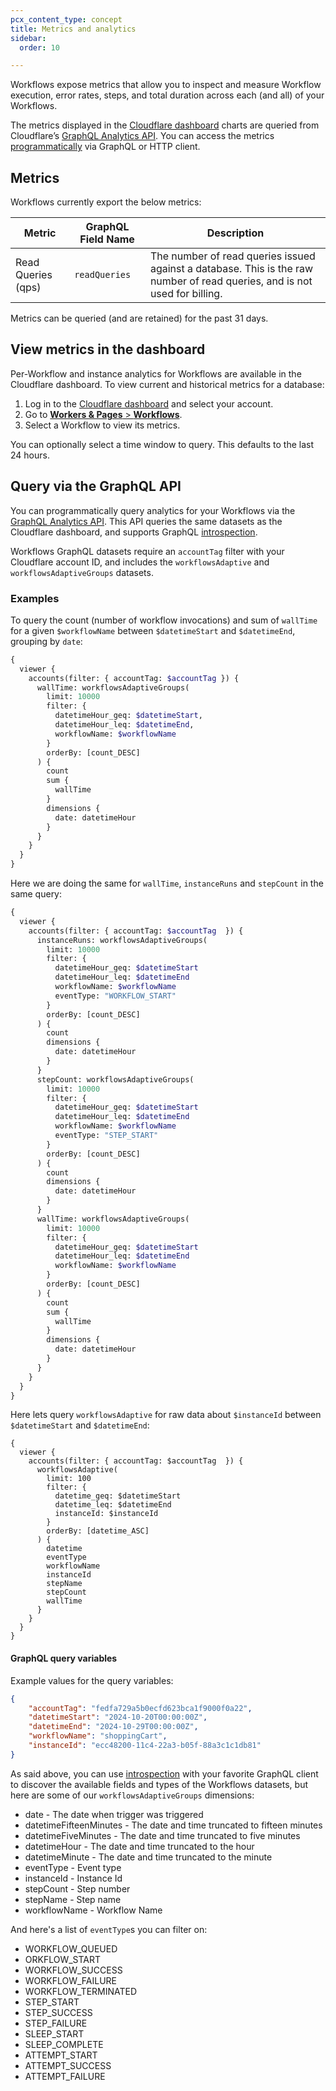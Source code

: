 ```yaml
---
pcx_content_type: concept
title: Metrics and analytics
sidebar:
  order: 10

---
```


Workflows expose metrics that allow you to inspect and measure Workflow execution, error rates, steps, and total duration across each (and all) of your Workflows.

The metrics displayed in the [Cloudflare dashboard](https://dash.cloudflare.com/) charts are queried from Cloudflare’s [GraphQL Analytics API](/analytics/graphql-api/). You can access the metrics [programmatically](#query-via-the-graphql-api) via GraphQL or HTTP client.

## Metrics

Workflows currently export the below metrics:

| Metric                 | GraphQL Field Name        | Description                                                                                                                           |
| ---------------------- | ------------------------- | ------------------------------------------------------------------------------------------------------------------------------------- |
| Read Queries (qps)     | `readQueries`             | The number of read queries issued against a database. This is the raw number of read queries, and is not used for billing.            |

Metrics can be queried (and are retained) for the past 31 days.

## View metrics in the dashboard

Per-Workflow and instance analytics for Workflows are available in the Cloudflare dashboard. To view current and historical metrics for a database:

1. Log in to the [Cloudflare dashboard](https://dash.cloudflare.com) and select your account.
2. Go to [**Workers & Pages** > **Workflows**](https://dash.cloudflare.com/?to=/:account/workers/workflows).
3. Select a Workflow to view its metrics.

You can optionally select a time window to query. This defaults to the last 24 hours.

## Query via the GraphQL API

You can programmatically query analytics for your Workflows via the [GraphQL Analytics API](/analytics/graphql-api/). This API queries the same datasets as the Cloudflare dashboard, and supports GraphQL [introspection](/analytics/graphql-api/features/discovery/introspection/).

Workflows GraphQL datasets require an `accountTag` filter with your Cloudflare account ID, and includes the `workflowsAdaptive`  and `workflowsAdaptiveGroups` datasets.

### Examples

To query the count (number of workflow invocations) and sum of `wallTime` for a given `$workflowName` between `$datetimeStart` and `$datetimeEnd`, grouping by `date`:

```graphql
{
  viewer {
    accounts(filter: { accountTag: $accountTag }) {
      wallTime: workflowsAdaptiveGroups(
        limit: 10000
        filter: {
          datetimeHour_geq: $datetimeStart,
          datetimeHour_leq: $datetimeEnd,
          workflowName: $workflowName
        }
        orderBy: [count_DESC]
      ) {
        count
        sum {
          wallTime
        }
        dimensions {
          date: datetimeHour
        }
      }
    }
  }
}
```

Here we are doing the same for `wallTime`, `instanceRuns` and `stepCount` in the same query:

```graphql
{
  viewer {
    accounts(filter: { accountTag: $accountTag  }) {
      instanceRuns: workflowsAdaptiveGroups(
        limit: 10000
        filter: {
          datetimeHour_geq: $datetimeStart
          datetimeHour_leq: $datetimeEnd
          workflowName: $workflowName
          eventType: "WORKFLOW_START"
        }
        orderBy: [count_DESC]
      ) {
        count
        dimensions {
          date: datetimeHour
        }
      }
      stepCount: workflowsAdaptiveGroups(
        limit: 10000
        filter: {
          datetimeHour_geq: $datetimeStart
          datetimeHour_leq: $datetimeEnd
          workflowName: $workflowName
          eventType: "STEP_START"
        }
        orderBy: [count_DESC]
      ) {
        count
        dimensions {
          date: datetimeHour
        }
      }
      wallTime: workflowsAdaptiveGroups(
        limit: 10000
        filter: {
          datetimeHour_geq: $datetimeStart
          datetimeHour_leq: $datetimeEnd
          workflowName: $workflowName
        }
        orderBy: [count_DESC]
      ) {
        count
        sum {
          wallTime
        }
        dimensions {
          date: datetimeHour
        }
      }
    }
  }
}
```

Here lets query `workflowsAdaptive` for raw data about `$instanceId` between `$datetimeStart` and `$datetimeEnd`:

```
{
  viewer {
    accounts(filter: { accountTag: $accountTag  }) {
      workflowsAdaptive(
        limit: 100
        filter: {
          datetime_geq: $datetimeStart
          datetime_leq: $datetimeEnd
          instanceId: $instanceId
        }
        orderBy: [datetime_ASC]
      ) {
        datetime
        eventType
        workflowName
        instanceId
        stepName
        stepCount
        wallTime
      }
    }
  }
}
```

#### GraphQL query variables

Example values for the query variables:

```json
{
	"accountTag": "fedfa729a5b0ecfd623bca1f9000f0a22",
	"datetimeStart": "2024-10-20T00:00:00Z",
	"datetimeEnd": "2024-10-29T00:00:00Z",
	"workflowName": "shoppingCart",
	"instanceId": "ecc48200-11c4-22a3-b05f-88a3c1c1db81"
}
```

As said above, you can use [introspection](/analytics/graphql-api/features/discovery/introspection/) with your favorite GraphQL client to discover the available fields and types of the Workflows datasets, but here are some of our `workflowsAdaptiveGroups` dimensions:

* date - The date when trigger was triggered
* datetimeFifteenMinutes - The date and time truncated to fifteen minutes
* datetimeFiveMinutes - The date and time truncated to five minutes
* datetimeHour - The date and time truncated to the hour
* datetimeMinute - The date and time truncated to the minute
* eventType - Event type
* instanceId - Instance Id
* stepCount - Step number
* stepName - Step name
* workflowName - Workflow Name

And here's a list of `eventType`s you can filter on:

* WORKFLOW_QUEUED
* ORKFLOW_START
* WORKFLOW_SUCCESS
* WORKFLOW_FAILURE
* WORKFLOW_TERMINATED
* STEP_START
* STEP_SUCCESS
* STEP_FAILURE
* SLEEP_START
* SLEEP_COMPLETE
* ATTEMPT_START
* ATTEMPT_SUCCESS
* ATTEMPT_FAILURE
